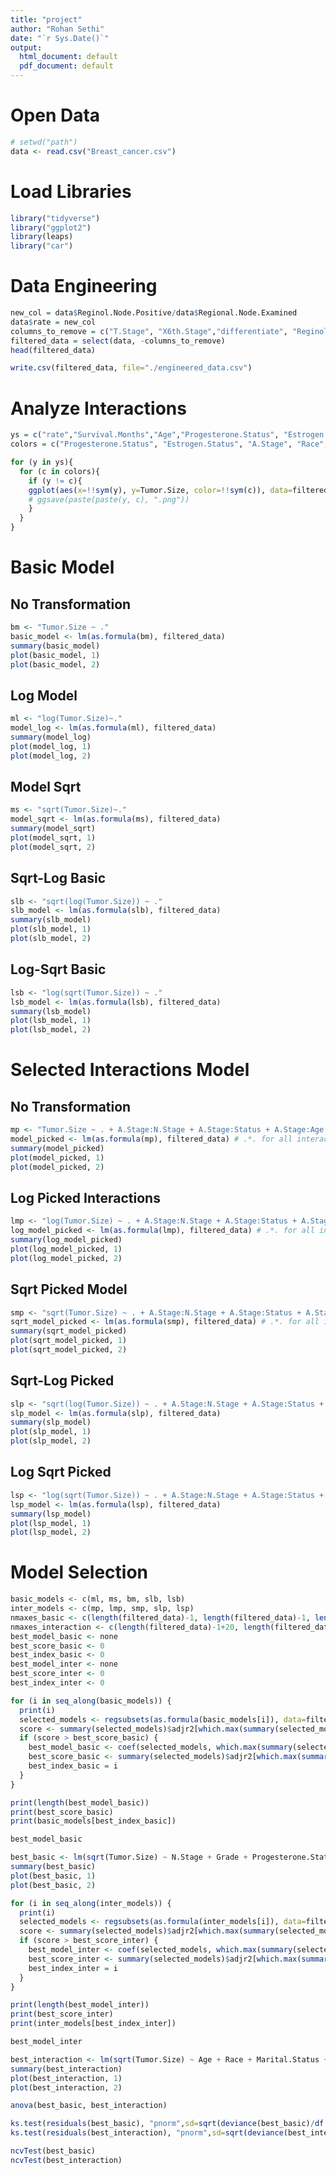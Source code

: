 ```yaml
---
title: "project"
author: "Rohan Sethi"
date: "`r Sys.Date()`"
output:
  html_document: default
  pdf_document: default
---
```


# Open Data
```r
# setwd("path")
data <- read.csv("Breast_cancer.csv")
```

# Load Libraries
```r
library("tidyverse")
library("ggplot2")
library(leaps)
library("car")
```

# Data Engineering
```r
new_col = data$Reginol.Node.Positive/data$Regional.Node.Examined
data$rate = new_col
columns_to_remove = c("T.Stage", "X6th.Stage","differentiate", "Reginol.Node.Positive")
filtered_data = select(data, -columns_to_remove)
head(filtered_data)
```
```r
write.csv(filtered_data, file="./engineered_data.csv")
```


# Analyze Interactions
```r
ys = c("rate","Survival.Months","Age","Progesterone.Status", "Estrogen.Status", "A.Stage", "Race", "Marital.Status", "Grade", "N.Stage","Status", "Regional.Node.Examined")
colors = c("Progesterone.Status", "Estrogen.Status", "A.Stage", "Race", "Marital.Status", "Grade", "N.Stage","Status", "Regional.Node.Examined")

for (y in ys){
  for (c in colors){
    if (y != c){
    ggplot(aes(x=!!sym(y), y=Tumor.Size, color=!!sym(c)), data=filtered_data) + geom_point() + geom_smooth(method="lm")
    # ggsave(paste(paste(y, c), ".png"))
    }
  }
}
```


# Basic Model
## No Transformation
```r
bm <- "Tumor.Size ~ ."
basic_model <- lm(as.formula(bm), filtered_data)
summary(basic_model)
plot(basic_model, 1)
plot(basic_model, 2)
```
## Log Model
```r
ml <- "log(Tumor.Size)~."
model_log <- lm(as.formula(ml), filtered_data)
summary(model_log)
plot(model_log, 1)
plot(model_log, 2)
```

## Model Sqrt
```r
ms <- "sqrt(Tumor.Size)~."
model_sqrt <- lm(as.formula(ms), filtered_data)
summary(model_sqrt)
plot(model_sqrt, 1)
plot(model_sqrt, 2)
```
## Sqrt-Log Basic
```r
slb <- "sqrt(log(Tumor.Size)) ~ ."
slb_model <- lm(as.formula(slb), filtered_data)
summary(slb_model)
plot(slb_model, 1)
plot(slb_model, 2)
```
## Log-Sqrt Basic
```r
lsb <- "log(sqrt(Tumor.Size)) ~ ."
lsb_model <- lm(as.formula(lsb), filtered_data)
summary(lsb_model)
plot(lsb_model, 1)
plot(lsb_model, 2)
```


# Selected Interactions Model
## No Transformation
```r
mp <- "Tumor.Size ~ . + A.Stage:N.Stage + A.Stage:Status + A.Stage:Age + Grade:Age + Age:N.Stage + Age:Status + Estrogen.Status:Grade + Progesterone.Status:Estrogen.Status + A.Stage:Grade + A.Stage:N.Stage + A.Stage:rate + Grade:rate + N.Stage:rate + Status:rate + A.Stage:Survival.Months + Estrogen.Status + Survival.Months + Grade:Survival.Months + N.Stage:Survival.Months + Status:Survival.Months + Regional.Node.Examined:A.Stage"
model_picked <- lm(as.formula(mp), filtered_data) # .*. for all interactions possible
summary(model_picked)
plot(model_picked, 1)
plot(model_picked, 2)
```
## Log Picked Interactions
```r
lmp <- "log(Tumor.Size) ~ . + A.Stage:N.Stage + A.Stage:Status + A.Stage:Age + Grade:Age + Age:N.Stage + Age:Status + Estrogen.Status:Grade + Progesterone.Status:Estrogen.Status + A.Stage:Grade + A.Stage:N.Stage + A.Stage:rate + Grade:rate + N.Stage:rate + Status:rate + A.Stage:Survival.Months + Estrogen.Status + Survival.Months + Grade:Survival.Months + N.Stage:Survival.Months + Status:Survival.Months + Regional.Node.Examined:A.Stage"
log_model_picked <- lm(as.formula(lmp), filtered_data) # .*. for all interactions possible
summary(log_model_picked)
plot(log_model_picked, 1)
plot(log_model_picked, 2)
```
## Sqrt Picked Model
```r
smp <- "sqrt(Tumor.Size) ~ . + A.Stage:N.Stage + A.Stage:Status + A.Stage:Age + Grade:Age + Age:N.Stage + Age:Status + Estrogen.Status:Grade + Progesterone.Status:Estrogen.Status + A.Stage:Grade + A.Stage:N.Stage + A.Stage:rate + Grade:rate + N.Stage:rate + Status:rate + A.Stage:Survival.Months + Estrogen.Status + Survival.Months + Grade:Survival.Months + N.Stage:Survival.Months + Status:Survival.Months + Regional.Node.Examined:A.Stage"
sqrt_model_picked <- lm(as.formula(smp), filtered_data) # .*. for all interactions possible
summary(sqrt_model_picked)
plot(sqrt_model_picked, 1)
plot(sqrt_model_picked, 2)
```
## Sqrt-Log Picked
```r
slp <- "sqrt(log(Tumor.Size)) ~ . + A.Stage:N.Stage + A.Stage:Status + A.Stage:Age + Grade:Age + Age:N.Stage + Age:Status + Estrogen.Status:Grade + Progesterone.Status:Estrogen.Status + A.Stage:Grade + A.Stage:N.Stage + A.Stage:rate + Grade:rate + N.Stage:rate + Status:rate + A.Stage:Survival.Months + Estrogen.Status + Survival.Months + Grade:Survival.Months + N.Stage:Survival.Months + Status:Survival.Months + Regional.Node.Examined:A.Stage"
slp_model <- lm(as.formula(slp), filtered_data)
summary(slp_model)
plot(slp_model, 1)
plot(slp_model, 2)
```
## Log Sqrt Picked
```r
lsp <- "log(sqrt(Tumor.Size)) ~ . + A.Stage:N.Stage + A.Stage:Status + A.Stage:Age + Grade:Age + Age:N.Stage + Age:Status + Estrogen.Status:Grade + Progesterone.Status:Estrogen.Status + A.Stage:Grade + A.Stage:N.Stage + A.Stage:rate + Grade:rate + N.Stage:rate + Status:rate + A.Stage:Survival.Months + Estrogen.Status + Survival.Months + Grade:Survival.Months + N.Stage:Survival.Months + Status:Survival.Months + Regional.Node.Examined:A.Stage"
lsp_model <- lm(as.formula(lsp), filtered_data)
summary(lsp_model)
plot(lsp_model, 1)
plot(lsp_model, 2)
```



# Model Selection
```r
basic_models <- c(ml, ms, bm, slb, lsb)
inter_models <- c(mp, lmp, smp, slp, lsp)
nmaxes_basic <- c(length(filtered_data)-1, length(filtered_data)-1, length(filtered_data)-1, length(filtered_data)-1, length(filtered_data)-1)
nmaxes_interaction <- c(length(filtered_data)-1+20, length(filtered_data)-1+20, length(filtered_data)-1+20, length(filtered_data)-1+20, length(filtered_data)-1+20)
best_model_basic <- none
best_score_basic <- 0
best_index_basic <- 0
best_model_inter <- none
best_score_inter <- 0
best_index_inter <- 0
```

```r

for (i in seq_along(basic_models)) {
  print(i)
  selected_models <- regsubsets(as.formula(basic_models[i]), data=filtered_data, nvmax=nmaxes_basic[i], method="seqrep")
  score <- summary(selected_models)$adjr2[which.max(summary(selected_models)$adjr2)]
  if (score > best_score_basic) {
    best_model_basic <- coef(selected_models, which.max(summary(selected_models)$adjr2))
    best_score_basic <- summary(selected_models)$adjr2[which.max(summary(selected_models)$adjr2)]
    best_index_basic = i
  }
}
```

```r
print(length(best_model_basic))
print(best_score_basic)
print(basic_models[best_index_basic])
```

```r
best_model_basic
```
```r
best_basic <- lm(sqrt(Tumor.Size) ~ N.Stage + Grade + Progesterone.Status + Survival.Months + rate + Age + A.Stage + Regional.Node.Examined + Status, filtered_data)
summary(best_basic)
plot(best_basic, 1)
plot(best_basic, 2)
```



```r

for (i in seq_along(inter_models)) {
  print(i)
  selected_models <- regsubsets(as.formula(inter_models[i]), data=filtered_data, nvmax=nmaxes_interaction[i], method="seqrep")
  score <- summary(selected_models)$adjr2[which.max(summary(selected_models)$adjr2)]
  if (score > best_score_inter) {
    best_model_inter <- coef(selected_models, which.max(summary(selected_models)$adjr2))
    best_score_inter <- summary(selected_models)$adjr2[which.max(summary(selected_models)$adjr2)]
    best_index_inter = i
  }
}
```



```r
print(length(best_model_inter))
print(best_score_inter)
print(inter_models[best_index_inter])
```

```r
best_model_inter
```

```r
best_interaction <- lm(sqrt(Tumor.Size) ~ Age + Race + Marital.Status + N.Stage + Grade + A.Stage + Estrogen.Status + Regional.Node.Examined + Survival.Months + Status + N.Stage:A.Stage + Age:Grade + Age:N.Stage + Grade:Estrogen.Status + Estrogen.Status:Progesterone.Status + Grade:rate + N.Stage:rate + Grade:Survival.Months, filtered_data)
summary(best_interaction)
plot(best_interaction, 1)
plot(best_interaction, 2)
```

```r
anova(best_basic, best_interaction)
```
```r
ks.test(residuals(best_basic), "pnorm",sd=sqrt(deviance(best_basic)/df.residual(best_basic)))
ks.test(residuals(best_interaction), "pnorm",sd=sqrt(deviance(best_interaction)/df.residual(best_interaction)))
```

```r
ncvTest(best_basic)
ncvTest(best_interaction)
```

